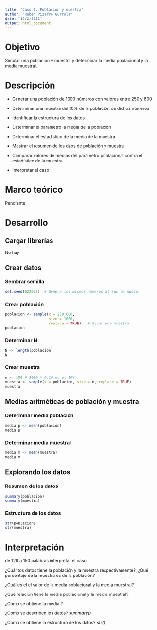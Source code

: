 ---
title: "Caso 1. Población y muestra"
author: "Rubén Pizarro Gurrola"
date: "15/2/2022"
output: html_document
---

# Objetivo

Simular una población y muestra y determinar la media poblacional y la media muestral.

# Descripción

-   Generar una población de 1000 números con valores entre 250 y 600

-   Determinar una muestra del 10% de la población de dichos números

-   Identificar la estructura de los datos

-   Determinar el parámetro la media de la población

-   Determinar el estadístico de la media de la muestra

-   Mostrar el resumen de los daos de población y muestra

-   Comparar valores de medias del parámetro poblacional contra el estadístico de la muestra

-   Interpretar el caso

# Marco teórico

Pendiente

# Desarrollo

## Cargar librerías

No hay

## Crear datos

### Sembrar semilla

```{r}
set.seed(022022)  # Genera los mismos números al run de nuevo

```

### Crear población

```{r}
poblacion <- sample(x = 250:600, 
                    size = 1000, 
                    replace = TRUE)   # Sacar una muestra
poblacion

```

### Determinar N

```{r}
N <- length(poblacion)
N

```

### Crear muestra

```{r}
n <- 100 # 1000 * 0.10 es el 10%
muestra <- sample(x = poblacion, size = n, replace = TRUE)
muestra

```

## Medias aritméticas de población y muestra

### Determinar media población

```{r}
media.p <- mean(poblacion)
media.p

```

### Determinar media muestral

```{r}
media.m <- mean(muestra)
media.m


```

## Explorando los datos

### Resumen de los datos

```{r}
summary(poblacion)
summary(muestra)

```

### Estructura de los datos

```{r}
str(poblacion)
str(muestra)

```

# Interpretación

de 120 a 150 palabras interpretar el caso

¿Cuántos datos tiene la población y la muestra respectivamente?, ¿Qué porcentaje de la muestra es de la población?

¿Cuál es el el valor de la media poblacional y la media muestral?

¿Que relación tiene la media poblacional y la media muestral?

¿Cómo se obtiene la media ?

¿Cómo se describen los datos? *summary()*

¿Como se obtiene la estructura de los datos? *str()*
